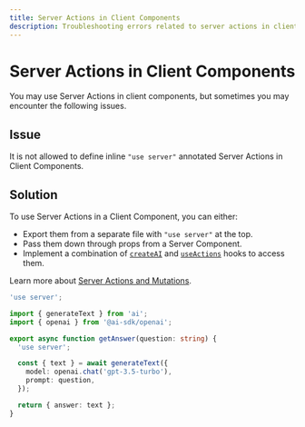 ```yaml
---
title: Server Actions in Client Components
description: Troubleshooting errors related to server actions in client components.
---
```


# Server Actions in Client Components

You may use Server Actions in client components, but sometimes you may encounter the following issues.

## Issue

It is not allowed to define inline `"use server"` annotated Server Actions in Client Components.

## Solution

To use Server Actions in a Client Component, you can either:

- Export them from a separate file with `"use server"` at the top. 
- Pass them down through props from a Server Component.
- Implement a combination of [`createAI`](/docs/reference/ai-sdk-rsc/create-ai) and [`useActions`](/docs/reference/ai-sdk-rsc/use-actions) hooks to access them.

Learn more about [Server Actions and Mutations](https://nextjs.org/docs/app/api-reference/functions/server-actions#with-client-components).

```ts file='actions.ts'
'use server';

import { generateText } from 'ai';
import { openai } from '@ai-sdk/openai';

export async function getAnswer(question: string) {
  'use server';

  const { text } = await generateText({
    model: openai.chat('gpt-3.5-turbo'),
    prompt: question,
  });

  return { answer: text };
}
```
